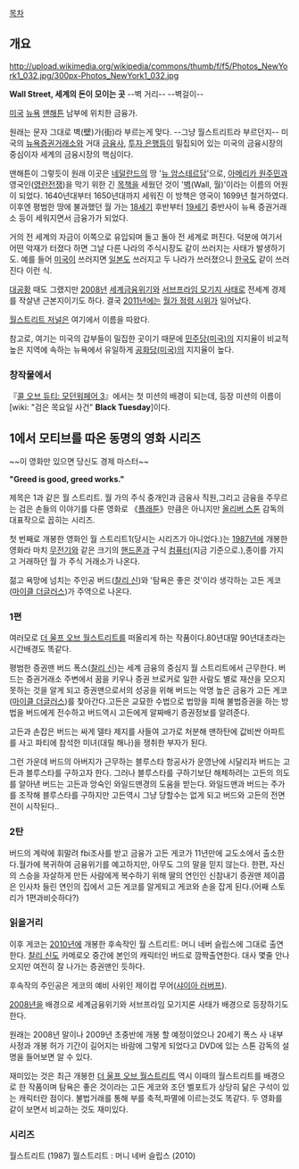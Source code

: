 [[목차]]

== 개요 ==
http://upload.wikimedia.org/wikipedia/commons/thumb/f/f5/Photos_NewYork1_032.jpg/300px-Photos_NewYork1_032.jpg

'''Wall Street, 세계의 돈이 모이는 곳'''
--벽 거리-- --벽걸이--

[[미국]] [[뉴욕]] [[맨해튼]] 남부에 위치한 금융가.

원래는 문자 그대로 벽(壁)가(街)라 부르는게 맞다. --그냥 월스트리트라 부르던지-- 미국의 [[뉴욕증권거래소]]와 거대 [[금융]]사, [[투자 은행]]등이 밀집되어 있는 미국의 금융시장의 중심이자 세계의 금융시장의 핵심이다. 

맨해튼이 그렇듯이 원래 이곳은 [[네덜란드]]의 땅 '[[뉴 암스테르담]]'으로, [[아메리카 원주민]]과 영국인([[영란전쟁]])을 막기 위한 긴 [[목책]]을 세웠던 것이 '[[벽]](Wall, 월)'이라는 이름의 어원이 되었다. 1640년대부터 1650년대까지 세워진 이 방책은 영국이 1699년 철거하였다. 이후엔 평범한 땅에 불과했던 월 가는 [[18세기]] 후반부터 [[19세기]] 중반사이 뉴욕 증권거래소 등이 세워지면서 금융가가 되었다.

거의 전 세계의 자금이 이쪽으로 유입되며 돌고 돌아 전 세계로 퍼진다. 덕분에 여기서 어떤 악재가 터졌다 하면 그날 다른 나라의 주식시장도 같이 쓰러지는 사태가 발생하기도. 예를 들어 [[미국]]이 쓰러지면 [[일본]]도 쓰러지고 두 나라가 쓰러졌으니 [[한국]]도 같이 쓰러진다 이런 식.

[[대공황]] 때도 그랬지만 [[2008년]] [[세계금융위기]]와 [[서브프라임 모기지 사태]]로 전세계 경제를 작살낸 근본지이기도 하다. 결국 [[2011년]]에는 [[월가 점령 시위]]가 일어났다.

[[월스트리트 저널]]은 여기에서 이름을 따왔다.

참고로, 여기는 미국의 갑부들이 밀집한 곳이기 때문에  [[민주당(미국)]]의 지지율이 비교적 높은 지역에 속하는 뉴욕에서 유일하게 [[공화당(미국)]]의 지지율이 높다.
=== 창작물에서 ===
『[[콜 오브 듀티: 모던워페어 3]]』에서는 첫 미션의 배경이 되는데, 등장 미션의 이름이 [wiki: "검은 목요일 사건" '''Black Tuesday''']이다.

== 1에서 모티브를 따온 동명의 영화 시리즈 ==
~~이 영화만 있으면 당신도 경제 마스터~~

'''"Greed is good, greed works."''' 

제목은 1과 같은 월 스트리트. 월 가의 주식 중개인과 금융사 직원,그리고 금융을 주무르는 검은 손들의 이야기를 다룬 영화로 《[[플래툰]]》만큼은 아니지만 [[올리버 스톤]] 감독의 대표작으로 꼽히는 시리즈.

첫 번째로 개봉한 영화인 월 스트리트1(당시는 시리즈가 아니었다.)는 [[1987년]]에 개봉한 영화라 마치 [[무전기]]와 같은 크기의 [[핸드폰]]과 구식 [[컴퓨터]](지금 기준으로.),종이를 가지고 거래하던 월 가 주식 거래소가 나온다.

젊고 욕망에 넘치는 주인공 버드([[찰리 신]])와 '탐욕은 좋은 것'이라 생각하는 고든 게코([[마이클 더글러스]])가 주역으로 나온다.

=== 1편 ===
여러모로 [[더 울프 오브 월스트리트]]를 떠올리게 하는 작품이다.80년대말 90년대초라는 시간배경도 똑같다.

평범한 증권맨 버드 폭스([[찰리 신]])는 세계 금융의 중심지 월 스트리트에서 근무한다. 버드는 증권거래소 주변에서 꿈을 키우나 증권 브로커로 일한 사람도 별로 재산을 모으지 못하는 것을 알게 되고 증권맨으로서의 성공을 위해 버드는 악명 높은 금융가 고든 게코([[마이클 더글러스]])를 찾아간다.고든은 교묘한 수법으로 법망을 피해 불법증권을 하는 방법을 버드에게 전수하고 버드역시 고든에게 알짜배기 증권정보를 알려준다.

고든과 손잡은 버드는 싸게 델타 제지를 사들여 고가로 처분해 맨하탄에 값비싼 아파트를 사고 파티에 참석한 미녀(대릴 해나)을 쟁취한 부자가 된다. 

그런 가운데 버드의 아버지가 근무하는 블루스타 항공사가 운영난에 시달리자 버드는 고든과 블루스타를 구하고자 한다. 그러나 블루스타를 구하기보단 해체하려는 고든의 의도를 알아낸 버드는 고든과 앙숙인 와일드맨경의 도움을 받는다. 와일드맨과 버드는 주가를 조작해 블루스타를 구하지만 고든역시 그냥 당할수는 없게 되고 버드와 고든의 전면전이 시작된다..

=== 2탄 ===
버드의 계략에 휘말려 fbi조사를 받고 금융가 고든 게코가 11년만에 교도소에서 출소한다.월가에 복귀하여 금융위기를 예고하지만, 아무도 그의 말을 믿지 않는다. 한편, 자신의 스승을 자살하게 만든 사람에게 복수하기 위해 딸의 연인인 신참내기 증권맨 제이콥은 인사차 들린 연인의 집에서 고든 게코를 알게되고 게코와 손을 잡게 된다.(어째 스토리가 1편과비슷하다?)

=== 읽을거리 ===
이후 게코는 [[2010년]]에 개봉한 후속작인 월 스트리트: 머니 네버 슬립스에 그대로 출연한다. [[찰리 신]]도 카메로오 중간에 본인의 캐릭터인 버드로 깜짝출연한다. 대사 몇줄 안나오지만 여전히 잘 나가는 증권맨인 듯하다.

후속작의 주인공은 게코의 예비 사위인 제이컵 무어([[샤이아 러버프]]).

[[2008년]]을 배경으로 세계금융위기와 서브프라임 모기지론 사태가 배경으로 등장하기도 한다.

원래는 2008년 말이나 2009년 초중반에 개봉 할 예정이었으나 20세기 폭스 사 내부 사정과 개봉 허가 기간이 길어지는 바람에 그렇게 되었다고 DVD에 있는 스톤 감독의 설명을 들어보면 알 수 있다.  

재미있는 것은 최근 개봉한 [[더 울프 오브 월스트리트]] 역시 이때의 월스트리트를 배경으로 한 작품이며 탐욕은 좋은 것이라는 고든 게코와 조던 벨포트가 상당히 닮은 구석이 있는 캐릭터란 점이다. 불법거래를 통해 부를 축적,파멸에 이르는것도 똑같다. 두 영화를 같이 보면서 비교하는 것도 재미있다.

=== 시리즈 ===
월스트리트 (1987)
월스트리트 : 머니 네버 슬립스 (2010)
